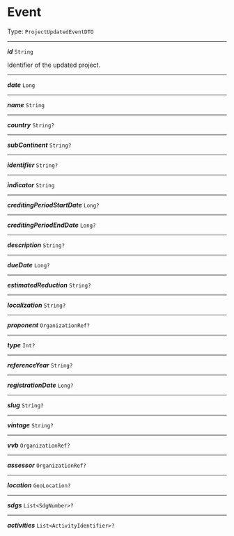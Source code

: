 


# Event

Type: `ProjectUpdatedEventDTO`

---

***id*** `String`

Identifier of the updated project.



---

***date*** `Long`

---

***name*** `String`

---

***country*** `String?`

---

***subContinent*** `String?`

---

***identifier*** `String?`

---

***indicator*** `String`

---

***creditingPeriodStartDate*** `Long?`

---

***creditingPeriodEndDate*** `Long?`

---

***description*** `String?`

---

***dueDate*** `Long?`

---

***estimatedReduction*** `String?`

---

***localization*** `String?`

---

***proponent*** `OrganizationRef?`

---

***type*** `Int?`

---

***referenceYear*** `String?`

---

***registrationDate*** `Long?`

---

***slug*** `String?`

---

***vintage*** `String?`

---

***vvb*** `OrganizationRef?`

---

***assessor*** `OrganizationRef?`

---

***location*** `GeoLocation?`

---

***sdgs*** `List<SdgNumber>?`

---

***activities*** `List<ActivityIdentifier>?`
